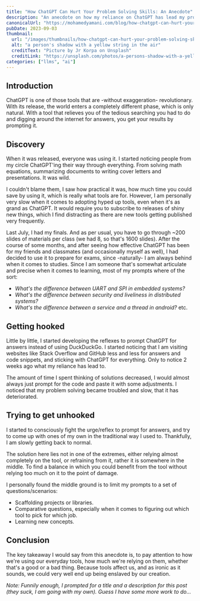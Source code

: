 ```yaml
---
title: "How ChatGPT Can Hurt Your Problem Solving Skills: An Anecdote"
description: "An anecdote on how my reliance on ChatGPT has lead my problem solving skills to get worse, and how I am getting over it by changing the way I use the tool."
canonicalUrl: "https://mohamedyamani.com/blog/how-chatgpt-can-hurt-your-problem-solving-skills-anecdote/"
pubDate: 2023-09-03
thumbnail:
  url: "/images/thumbnails/how-chatgpt-can-hurt-your-problem-solving-skills-anecdote.jpg"
  alt: "a person's shadow with a yellow string in the air"
  creditText: "Picture by Jr Korpa on Unsplash"
  creditLink: "https://unsplash.com/photos/a-persons-shadow-with-a-yellow-string-in-the-air-u3yyYID6eP4?utm_medium=referral&utm_source=mohamedyamani.com"
categories: ["llms", "ai"]
---
```


## Introduction

ChatGPT is one of those tools that are -without exaggeration- revolutionary. With its release, the world enters a completely different phase, which is only natural. With a tool that relieves you of the tedious searching you had to do and digging around the internet for answers, you get your results by prompting it.

## Discovery

When it was released, everyone was using it. I started noticing people from my circle ChatGPT'ing their way through everything. From solving math equations, summarizing documents to writing cover letters and presentations. It was wild.

I couldn't blame them, I saw how practical it was, how much time you could save by using it, which is really what tools are for. However, I am personally very slow when it comes to adopting hyped up tools, even when it's as grand as ChatGPT. It would require you to subscribe to releases of shiny new things, which I find distracting as there are new tools getting published very frequently.

Last July, I had my finals. And as per usual, you have to go through ~200 slides of materials per class (we had 8, so that's 1600 slides). After the course of some months, and after seeing how effective ChatGPT has been for my friends and classmates (and occasionally myself as well), I had decided to use it to prepare for exams, since -naturally- I am always behind when it comes to studies. Since I am someone that's somewhat articulate and precise when it comes to learning, most of my prompts where of the sort:

- _What's the difference between UART and SPI in embedded systems?_
- _What's the difference between security and liveliness in distributed systems?_
- _What's the difference between a service and a thread in android?_
  etc.

## Getting hooked

Little by little, I started developing the reflexes to prompt ChatGPT for answers instead of using DuckDuckGo. I started noticing that I am visiting websites like Stack Overflow and GitHub less and less for answers and code snippets, and sticking with ChatGPT for everything. Only to notice 2 weeks ago what my reliance has lead to.

The amount of time I spent thinking of solutions decreased, I would almost always just prompt for the code and paste it with some adjustments. I noticed that my problem solving became troubled and slow, that it has deteriorated.

## Trying to get unhooked

I started to consciously fight the urge/reflex to prompt for answers, and try to come up with ones of my own in the traditional way I used to. Thankfully, I am slowly getting back to normal.

The solution here lies not in one of the extremes, either relying almost completely on the tool, or refraining from it, rather it is somewhere in the middle. To find a balance in which you could benefit from the tool without relying too much on it to the point of damage.

I personally found the middle ground is to limit my prompts to a set of questions/scenarios:

- Scaffolding projects or libraries.
- Comparative questions, especially when it comes to figuring out which tool to pick for which job.
- Learning new concepts.

## Conclusion

The key takeaway I would say from this anecdote is, to pay attention to how we're using our everyday tools, how much we're relying on them, whether that's a good or a bad thing. Because tools affect us, and as ironic as it sounds, we could very well end up being enslaved by our creation.

_Note: Funnily enough, I prompted for a title and a description for this post (they suck, I am going with my own). Guess I have some more work to do..._
